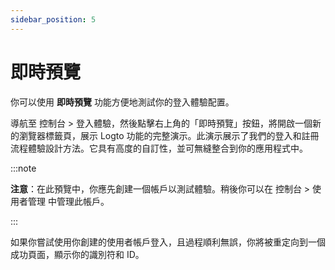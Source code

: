 ```yaml
---
sidebar_position: 5
---
```


# 即時預覽

你可以使用 **即時預覽** 功能方便地測試你的登入體驗配置。

導航至 <CloudLink to="/sign-in-experience">控制台 > 登入體驗</CloudLink>，然後點擊右上角的「即時預覽」按鈕，將開啟一個新的瀏覽器標籤頁，展示 Logto 功能的完整演示。此演示展示了我們的登入和註冊流程體驗設計方法。它具有高度的自訂性，並可無縫整合到你的應用程式中。

:::note

**注意**：在此預覽中，你應先創建一個帳戶以測試體驗。稍後你可以在 <CloudLink to="/user-management">控制台 > 使用者管理</CloudLink> 中管理此帳戶。

:::

如果你嘗試使用你創建的使用者帳戶登入，且過程順利無誤，你將被重定向到一個成功頁面，顯示你的識別符和 ID。
